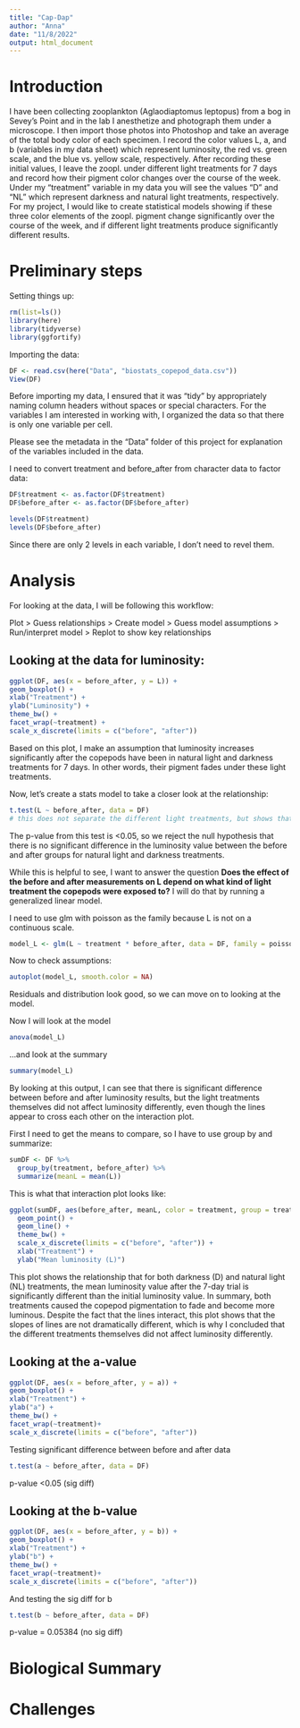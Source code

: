 ```yaml
---
title: "Cap-Dap"
author: "Anna"
date: "11/8/2022"
output: html_document
---
```


# Introduction
I have been collecting zooplankton (Aglaodiaptomus leptopus) from a bog in Sevey’s Point and in the lab I anesthetize and photograph them under a microscope. I then import those photos into Photoshop and take an average of the total body color of each specimen. I record the color values L, a, and b (variables in my data sheet) which represent luminosity, the red vs. green scale, and the blue vs. yellow scale, respectively. After recording these initial values, I leave the zoopl. under different light treatments for 7 days and record how their pigment color changes over the course of the week. Under my “treatment” variable in my data you will see the values “D” and “NL” which represent darkness and natural light treatments, respectively. For my project, I would like to create statistical models showing if these three color elements of the zoopl. pigment change significantly over the course of the week, and if different light treatments produce significantly different results.

# Preliminary steps
Setting things up:
```r
rm(list=ls())
library(here)
library(tidyverse)
library(ggfortify)
```

Importing the data:
```r
DF <- read.csv(here("Data", "biostats_copepod_data.csv"))
View(DF)
```
Before importing my data, I ensured that it was "tidy" by appropriately naming column headers without spaces or special characters. For the variables I am interested in working with, I organized the data so that there is only one variable per cell. 

Please see the metadata in the "Data" folder of this project for explanation of the variables included in the data.

I need to convert treatment and before_after from character data to factor data:
```r
DF$treatment <- as.factor(DF$treatment)
DF$before_after <- as.factor(DF$before_after)

levels(DF$treatment)
levels(DF$before_after)
```
Since there are only 2 levels in each variable, I don't need to revel them. 

# Analysis

For looking at the data, I will be following this workflow:

Plot > Guess relationships > Create model > Guess model assumptions > Run/interpret model > Replot to show key relationships

## Looking at the data for luminosity:
```r
ggplot(DF, aes(x = before_after, y = L)) +
geom_boxplot() +
xlab("Treatment") +
ylab("Luminosity") +
theme_bw() +
facet_wrap(~treatment) +
scale_x_discrete(limits = c("before", "after"))
```
Based on this plot, I make an assumption that luminosity increases significantly after the copepods have been in natural light and darkness treatments for 7 days. In other words, their pigment fades under these light treatments. 

Now, let's create a stats model to take a closer look at the relationship:
```r
t.test(L ~ before_after, data = DF)
# this does not separate the different light treatments, but shows that for both natural light and darkness treatments, the pigmentation of the copepods fades during a 7-day period
```
The p-value from this test is <0.05, so we reject the null hypothesis that there is no significant difference in the luminosity value between the before and after groups for natural light and darkness treatments. 

While this is helpful to see, I want to answer the question **Does the effect of the before and after measurements on L depend on what kind of light treatment the copepods were exposed to?** I will do that by running a generalized linear model.

I need to use glm with poisson as the family because L is not on a continuous scale.
```r
model_L <- glm(L ~ treatment * before_after, data = DF, family = poisson)
```

Now to check assumptions:
```r
autoplot(model_L, smooth.color = NA)
```
Residuals and distribution look good, so we can move on to looking at the model. 

Now I will look at the model
```r
anova(model_L)
```

...and look at the summary
```r
summary(model_L)
```

By looking at this output, I can see that there is significant difference between before and after luminosity results, but the light treatments themselves did not affect luminosity differently, even though the lines appear to cross each other on the interaction plot.

First I need to get the means to compare, so I have to use group by and summarize:
```r
sumDF <- DF %>%
  group_by(treatment, before_after) %>%
  summarize(meanL = mean(L))
```

This is what that interaction plot looks like:
```r
ggplot(sumDF, aes(before_after, meanL, color = treatment, group = treatment)) +
  geom_point() +
  geom_line() +
  theme_bw() +
  scale_x_discrete(limits = c("before", "after")) +
  xlab("Treatment") +
  ylab("Mean luminosity (L)")
```
This plot shows the relationship that for both darkness (D) and natural light (NL) treatments, the mean luminosity value after the 7-day trial is significantly different than the initial luminosity value. In summary, both treatments caused the copepod pigmentation to fade and become more luminous. Despite the fact that the lines interact, this plot shows that the slopes of lines are not dramatically different, which is why I concluded that the different treatments themselves did not affect luminosity differently. 

## Looking at the a-value

```r
ggplot(DF, aes(x = before_after, y = a)) +
geom_boxplot() +
xlab("Treatment") +
ylab("a") +
theme_bw() +
facet_wrap(~treatment)+
scale_x_discrete(limits = c("before", "after"))
```
Testing significant difference between before and after data
```r
t.test(a ~ before_after, data = DF)
```
p-value <0.05 (sig diff)

## Looking at the b-value

```r
ggplot(DF, aes(x = before_after, y = b)) +
geom_boxplot() +
xlab("Treatment") +
ylab("b") +
theme_bw() +
facet_wrap(~treatment)+
scale_x_discrete(limits = c("before", "after"))
```
And testing the sig diff for b
```r
t.test(b ~ before_after, data = DF)
```
p-value = 0.05384 (no sig diff)




# Biological Summary


# Challenges



